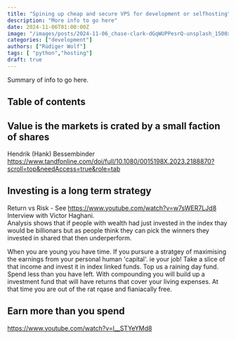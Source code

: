 ```yaml
---
title: "Spining up cheap and secure VPS for development or selfhosting"
description: "More info to go here"
date: 2024-11-06T01:00:00Z
image: "/images/posts/2024-11-06_chase-clark-dGqWUPPesrQ-unsplash_1500x623.webp"
categories: ["development"]
authors: ["Rüdiger Wolf"]
tags: [ "python","hosting"]
draft: true
---
```


Summary of info to go here.


## Table of contents


## Value is the markets is crated by a small faction of shares

Hendrik (Hank) Bessembinder 
https://www.tandfonline.com/doi/full/10.1080/0015198X.2023.2188870?scroll=top&needAccess=true&role=tab

## Investing is a long term strategy

Return vs Risk  - See https://www.youtube.com/watch?v=w7sWER7LJd8
Interview with Victor Haghani.  
Analysis shows that if people with wealth had just invested in the index thay would be billionars but as people think they can pick the winners they invested in shared that then underperform.

When you are young you have time. 
If you pursure a stratgey of maximising the earnings from your personal human 'capital'. ie your job!
Take a slice of that income and invest it in index linked funds.
Top us a raining day fund.
Spend less than you have left.
With compounding you will build up a investment fund that will have returns that cover your living expenses. At that time you are out of the rat rqase and fianiacally free.




## Earn more than you spend

https://www.youtube.com/watch?v=l__STYeYMd8
